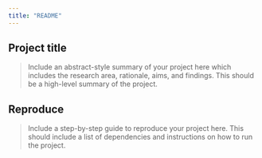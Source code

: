 ```yaml
---
title: "README"
---
```


## Project title

> Include an abstract-style summary of your project here which includes the research area, rationale, aims, and findings. This should be a high-level summary of the project.

## Reproduce

> Include a step-by-step guide to reproduce your project here. This should include a list of dependencies and instructions on how to run the project.
